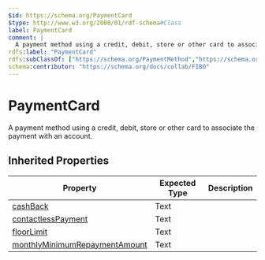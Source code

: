 ```yaml
---
$id: https://schema.org/PaymentCard
$type: http://www.w3.org/2000/01/rdf-schema#Class
label: PaymentCard
comment: |
  A payment method using a credit, debit, store or other card to associate the payment with an account.
rdfs:label: "PaymentCard"
rdfs:subClassOf: ["https://schema.org/PaymentMethod","https://schema.org/FinancialProduct"]
schema:contributor: "https://schema.org/docs/collab/FIBO"
---
```


# PaymentCard

A payment method using a credit, debit, store or other card to associate the payment with an account.

## Inherited Properties

| Property | Expected Type | Description |
| --- | --- | --- |
| [cashBack](https://schema.org/cashBack) | Text |  |
| [contactlessPayment](https://schema.org/contactlessPayment) | Text |  |
| [floorLimit](https://schema.org/floorLimit) | Text |  |
| [monthlyMinimumRepaymentAmount](https://schema.org/monthlyMinimumRepaymentAmount) | Text |  |
